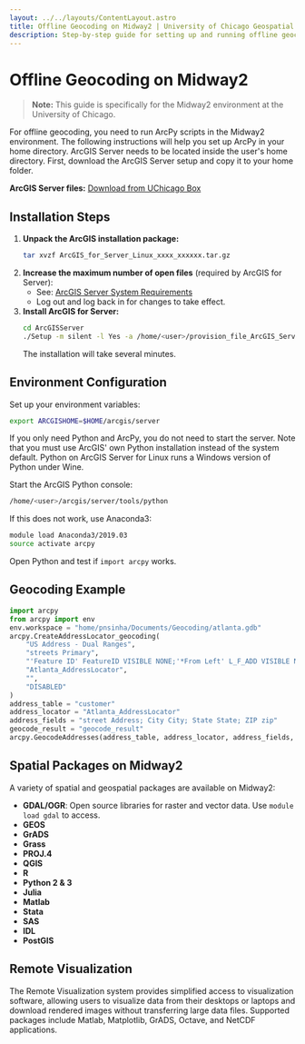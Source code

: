 ```yaml
---
layout: ../../layouts/ContentLayout.astro
title: Offline Geocoding on Midway2 | University of Chicago Geospatial Analysis
description: Step-by-step guide for setting up and running offline geocoding using ArcPy and ArcGIS Server on the Midway2 environment at the University of Chicago. Includes installation, configuration, and usage instructions, as well as information on spatial packages and remote visualization resources.
---
```


# Offline Geocoding on Midway2

> **Note:** This guide is specifically for the Midway2 environment at the University of Chicago.

For offline geocoding, you need to run ArcPy scripts in the Midway2 environment. The following instructions will help you set up ArcPy in your home directory. ArcGIS Server needs to be located inside the user's home directory. First, download the ArcGIS Server setup and copy it to your home folder.

**ArcGIS Server files:** [Download from UChicago Box](https://uchicago.box.com/s/ph58im9r9dd751zbgqq8r44fhy0ul2gu)

## Installation Steps

1. **Unpack the ArcGIS installation package:**
   ```sh
   tar xvzf ArcGIS_for_Server_Linux_xxxx_xxxxxx.tar.gz
   ```
2. **Increase the maximum number of open files** (required by ArcGIS for Server):
   - See: [ArcGIS Server System Requirements](http://server.arcgis.com/en/server/10.8/install/linux/arcgis-for-server-system-requirements.htm)
   - Log out and log back in for changes to take effect.
3. **Install ArcGIS for Server:**
   ```sh
   cd ArcGISServer
   ./Setup -m silent -l Yes -a /home/<user>/provision_file_ArcGIS_Server.prvc
   ```
   The installation will take several minutes.

## Environment Configuration

Set up your environment variables:
```sh
export ARCGISHOME=$HOME/arcgis/server
```

If you only need Python and ArcPy, you do not need to start the server. Note that you must use ArcGIS' own Python installation instead of the system default. Python on ArcGIS Server for Linux runs a Windows version of Python under Wine.

Start the ArcGIS Python console:
```sh
/home/<user>/arcgis/server/tools/python
```

If this does not work, use Anaconda3:
```sh
module load Anaconda3/2019.03
source activate arcpy
```

Open Python and test if `import arcpy` works.

## Geocoding Example

```python
import arcpy
from arcpy import env
env.workspace = "home/pnsinha/Documents/Geocoding/atlanta.gdb"
arcpy.CreateAddressLocator_geocoding(
    "US Address - Dual Ranges",
    "streets Primary",
    "'Feature ID' FeatureID VISIBLE NONE;'*From Left' L_F_ADD VISIBLE NONE;'*To Left' L_T_ADD VISIBLE NONE;'*From Right' R_F_ADD VISIBLE NONE;'*To Right' R_T_ADD VISIBLE NONE;'Prefix Direction' PREFIX VISIBLE NONE;'Prefix Type' PRE_TYPE VISIBLE NONE;'*Street Name' NAME VISIBLE NONE;'Suffix Type' TYPE VISIBLE NONE;'Suffix Direction' SUFFIX VISIBLE NONE;'Left City or Place' CITYL VISIBLE NONE;'Right City or Place' CITYR VISIBLE NONE;'Left Zipcode' ZIPL VISIBLE NONE;'Right Zipcode' ZIPR VISIBLE NONE;'Left State' State_Abbr VISIBLE NONE;'Right State' State_Abbr VISIBLE NONE",
    "Atlanta_AddressLocator",
    "",
    "DISABLED"
)
address_table = "customer"
address_locator = "Atlanta_AddressLocator"
address_fields = "street Address; City City; State State; ZIP zip"
geocode_result = "geocode_result"
arcpy.GeocodeAddresses(address_table, address_locator, address_fields, geocode_result, 'STATIC')
```

## Spatial Packages on Midway2

A variety of spatial and geospatial packages are available on Midway2:

- **GDAL/OGR**: Open source libraries for raster and vector data. Use `module load gdal` to access.
- **GEOS**
- **GrADS**
- **Grass**
- **PROJ.4**
- **QGIS**
- **R**
- **Python 2 & 3**
- **Julia**
- **Matlab**
- **Stata**
- **SAS**
- **IDL**
- **PostGIS**

## Remote Visualization

The Remote Visualization system provides simplified access to visualization software, allowing users to visualize data from their desktops or laptops and download rendered images without transferring large data files. Supported packages include Matlab, Matplotlib, GrADS, Octave, and NetCDF applications.

